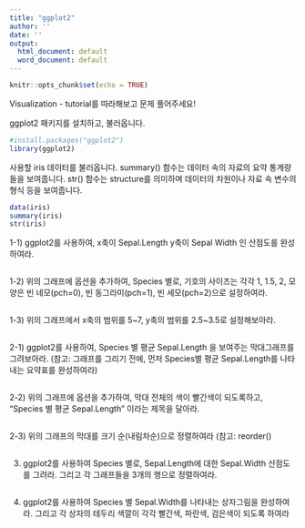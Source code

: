 ---
title: "ggplot2"
author: ''
date: ''
output:
  html_document: default
  word_document: default
---

```{r setup, include=FALSE}
knitr::opts_chunk$set(echo = TRUE)
```

Visualization - tutorial를 따라해보고 문제 풀어주세요!

ggplot2 패키지를 설치하고, 불러옵니다.
```{r}
#install.packages("ggplot2")
library(ggplot2)
```


사용할 iris 데이터를 불러옵니다.
summary() 함수는 데이터 속의 자료의 요약 통계량들을 보여줍니다.
str() 함수는 structure를 의미하며 데이터의 차원이나 자료 속 변수의 형식 등을 보여줍니다. 
```{r}
data(iris)
summary(iris)
str(iris)
```


1-1) ggplot2를 사용하여, x축이 Sepal.Length y축이 Sepal Width 인 산점도를 완성하여라.
```{r}

```


1-2) 위의 그래프에 옵션을 추가하여, Species 별로, 기호의 사이즈는 각각 1, 1.5, 2,
모양은 빈 네모(pch=0), 빈 동그라미(pch=1), 빈 세모(pch=2)으로 설정하여라. 
```{r}

```


1-3) 위의 그래프에서 x축의 범위를 5~7, y축의 범위를 2.5~3.5로 설정해보아라.
```{r}

```


2-1) ggplot2를 사용하여, Species 별 평균 Sepal.Length 을 보여주는 막대그래프를 그려보아라.
(참고: 그래프를 그리기 전에, 먼저 Species별 평균 Sepal.Length를 나타내는 요약표를 완성하여라)
```{r}

```


2-2) 위의 그래프에 옵션을 추가하여, 막대 전체의 색이 빨간색이 되도록하고, "Species 별 평균 Sepal.Length" 이라는 제목을 달아라.
```{r}

```


2-3) 위의 그래프의 막대를 크기 순(내림차순)으로 정렬하여라
(참고: reorder()
```{r}

```


3) ggplot2를 사용하여 Species 별로, Sepal.Length에 대한 Sepal.Width 산점도를 그려라.
그리고 각 그래프들을 3개의 행으로 정렬하여라.
```{r}

```


4) ggplot2를 사용하여 Species 별 Sepal.Width를 나타내는 상자그림을 완성하여라.
그리고 각 상자의 테두리 색깔이 각각 빨간색, 파란색, 검은색이 되도록 하여라
```{r}

```